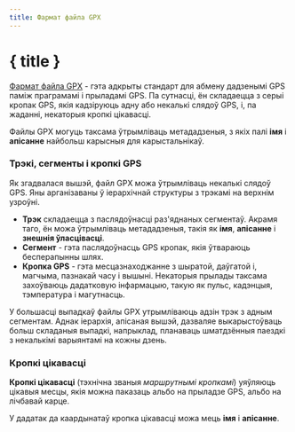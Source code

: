 ```yaml
---
title: Фармат файла GPX
---
```


<script>
</script>

# { title }

<a href="https://www.topografix.com/gpx.asp" target="_blank">Фармат файла GPX</a> - гэта адкрыты стандарт для абмену дадзенымі GPS паміж праграмамі і прыладамі GPS.
Па сутнасці, ён складаецца з серыі кропак GPS, якія кадзіруюць адну або некалькі слядоў GPS, і, па жаданні, некаторыя кропкі цікавасці.

Файлы GPX могуць таксама ўтрымліваць метададзеныя, з якіх палі **імя** і **апісанне** найбольш карысныя для карыстальнікаў.

### <Waypoints size="16" class="inline-block" style="margin-bottom: 2px" /> Трэкі, сегменты і кропкі GPS

Як згадвалася вышэй, файл GPX можа ўтрымліваць некалькі слядоў GPS.
Яны арганізаваны ў іерархічнай структуры з трэкамі на верхнім узроўні.

- **Трэк** складаецца з паслядоўнасці раз'яднаных сегментаў.
  Акрамя таго, ён можа ўтрымліваць метададзеныя, такія як **імя**, **апісанне** і **знешнія ўласцівасці**.
- **Сегмент** - гэта паслядоўнасць GPS кропак, якія ўтвараюць бесперапынны шлях.
- **Кропка GPS** - гэта месцазнаходжанне з шыратой, даўгатой і, магчыма, пазнакай часу і вышыні.
  Некаторыя прылады таксама захоўваюць дадатковую інфармацыю, такую ​​як пульс, кадэнцыя, тэмпература і магутнасць.

У большасці выпадкаў файлы GPX утрымліваюць адзін трэк з адным сегментам.
Аднак іерархія, апісаная вышэй, дазваляе выкарыстоўваць больш складаныя выпадкі, напрыклад, планаваць шматдзённыя паездкі з некалькімі варыянтамі на кожны дзень.

### <MapPin size="16" class="inline-block" style="margin-bottom: 2px" /> Кропкі цікавасці

**Кропкі цікавасці** (тэхнічна званыя _маршрутнымі кропкамі_) уяўляюць цікавыя месцы, якія можна паказаць альбо на прыладзе GPS, альбо на лічбавай карце.

У дадатак да каардынатаў кропка цікавасці можа мець **імя** і **апісанне**.
